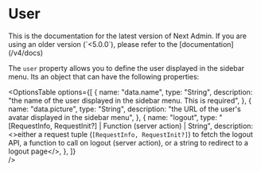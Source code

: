 
# User
<Callout type="info">
  This is the documentation for the latest version of Next Admin. If you are using an older version (`<5.0.0`), please refer to the [documentation](/v4/docs)
</Callout>

The `user` property allows you to define the user displayed in the sidebar menu.
Its an object that can have the following properties:

<OptionsTable
  options={[
    {
      name: "data.name",
      type: "String",
      description: "the name of the user displayed in the sidebar menu. This is required",
    },
    {
      name: "data.picture",
      type: "String",
      description: "the URL of the user's avatar displayed in the sidebar menu",
    },
    {
      name: "logout",
      type: "[RequestInfo, RequestInit?] | Function (server action) | String",
      description: <>either a request tuple (<code>[RequestInfo, RequestInit?]</code>) to fetch the logout API, a function to call on logout (server action), or a string to redirect to a logout page</>,
    },
  ]}  
/>